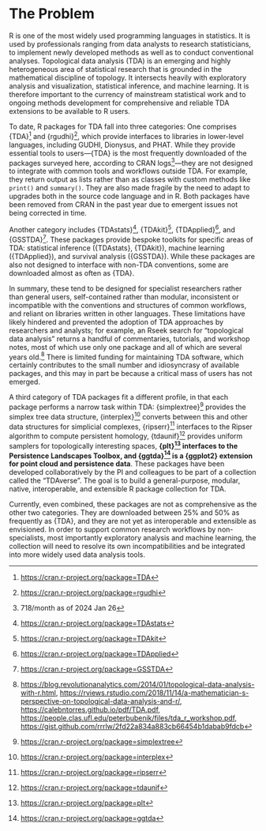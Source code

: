 # The Problem
<!-- 
Outlining the issue / weak point / problem to be solved by this proposal. This should be a compelling section that sets the reader up for the next section - the proposed solution!

It is important to cover:

 - [ ] What the problem is
 - [ ] Whom it affects
 - [ ] Have there been previous attempts to resolve the problem
 - [ ] Why it should be tackled
-->

R is one of the most widely used programming languages in statistics. It is used by professionals ranging from data analysts to research statisticians, to implement newly developed methods as well as to conduct conventional analyses.
Topological data analysis (TDA) is an emerging and highly heterogeneous area of statistical research that is grounded in the mathematical discipline of topology. It intersects heavily with exploratory analysis and visualization, statistical inference, and machine learning.
It is therefore important to the currency of mainstream statistical work and to ongoing methods development for comprehensive and reliable TDA extensions to be available to R users.

To date, R packages for TDA fall into three categories: One comprises {TDA}[^TDA] and {rgudhi}[^rgudhi], which provide interfaces to libraries in lower-level languages, including GUDHI, Dionysus, and PHAT.
While they provide essential tools to users---{TDA} is the most frequently downloaded of the packages surveyed here, according to CRAN logs[^cranlogs]---they are not designed to integrate with common tools and workflows outside TDA. For example, they return output as lists rather than as classes with custom methods like `print()` and `summary()`.
They are also made fragile by the need to adapt to upgrades both in the source code language and in R. Both packages have been removed from CRAN in the past year due to emergent issues not being corrected in time.

Another category includes {TDAstats}[^TDAstats], {TDAkit}[^TDAkit], {TDApplied}[^TDApplied], and {GSSTDA}[^GSSTDA]. These packages provide bespoke toolkits for specific areas of TDA: statistical inference ({TDAstats}, {TDAkit}), machine learning ({TDApplied}), and survival analysis ({GSSTDA}).
While these packages are also not designed to interface with non-TDA conventions, some are downloaded almost as often as {TDA}.

In summary, these tend to be designed for specialist researchers rather than general users, self-contained rather than modular, inconsistent or incompatible with the conventions and structures of common workflows, and reliant on libraries written in other languages.
These limitations have likely hindered and prevented the adoption of TDA approaches by researchers and analysts; for example, an Rseek search for "topological data analysis" returns a handful of commentaries, tutorials, and workshop notes, most of which use only one package and all of which are several years old.[^search]
There is limited funding for maintaining TDA software, which certainly contributes to the small number and idiosyncrasy of available packages, and this may in part be because a critical mass of users has not emerged.

[^search]: <https://blog.revolutionanalytics.com/2014/01/topological-data-analysis-with-r.html>, <https://rviews.rstudio.com/2018/11/14/a-mathematician-s-perspective-on-topological-data-analysis-and-r/>, <https://calebntorres.github.io/pdf/TDA.pdf>, <https://people.clas.ufl.edu/peterbubenik/files/tda_r_workshop.pdf>, <https://gist.github.com/rrrlw/2fd22a834a883cb66454b1dabab9fdcb>

A third category of TDA packages fit a different profile, in that each package performs a narrow task within TDA: {simplextree}[^simplextree] provides the simplex tree data structure, {interplex}[^interplex] converts between this and other data structures for simplicial complexes, {ripserr}[^ripserr] interfaces to the Ripser algorithm to compute persistent homology, {tdaunif}[^tdaunif] provides uniform samplers for topologically interesting spaces, **{plt}[^plt] interfaces to the Persistence Landscapes Toolbox, and {ggtda}[^ggtda] is a {ggplot2} extension for point cloud and persistence data**.
These packages have been developed collaboratively by the PI and colleagues to be part of a collection called the "TDAverse". The goal is to build a general-purpose, modular, native, interoperable, and extensible R package collection for TDA.

Currently, even combined, these packages are not as comprehensive as the other two categories.
They are downloaded between 25% and 50% as frequently as {TDA}, and they are not yet as interoperable and extensible as envisioned.
In order to support common research workflows by non-specialists, most importantly exploratory analysis and machine learning, the collection will need to resolve its own incompatibilities and be integrated into more widely used data analysis tools.

[^TDA]: <https://cran.r-project.org/package=TDA>
[^rgudhi]: <https://cran.r-project.org/package=rgudhi>
[^TDAstats]: <https://cran.r-project.org/package=TDAstats>
[^TDAkit]: <https://cran.r-project.org/package=TDAkit>
[^TDApplied]: <https://cran.r-project.org/package=TDApplied>
[^GSSTDA]: <https://cran.r-project.org/package=GSSTDA>
[^cranlogs]: 718/month as of 2024 Jan 26
[^simplextree]: <https://cran.r-project.org/package=simplextree>
[^interplex]: <https://cran.r-project.org/package=interplex>
[^ripserr]: <https://cran.r-project.org/package=ripserr>
[^tdaunif]: <https://cran.r-project.org/package=tdaunif>
[^plt]: <https://cran.r-project.org/package=plt>
[^ggtda]: <https://cran.r-project.org/package=ggtda>
